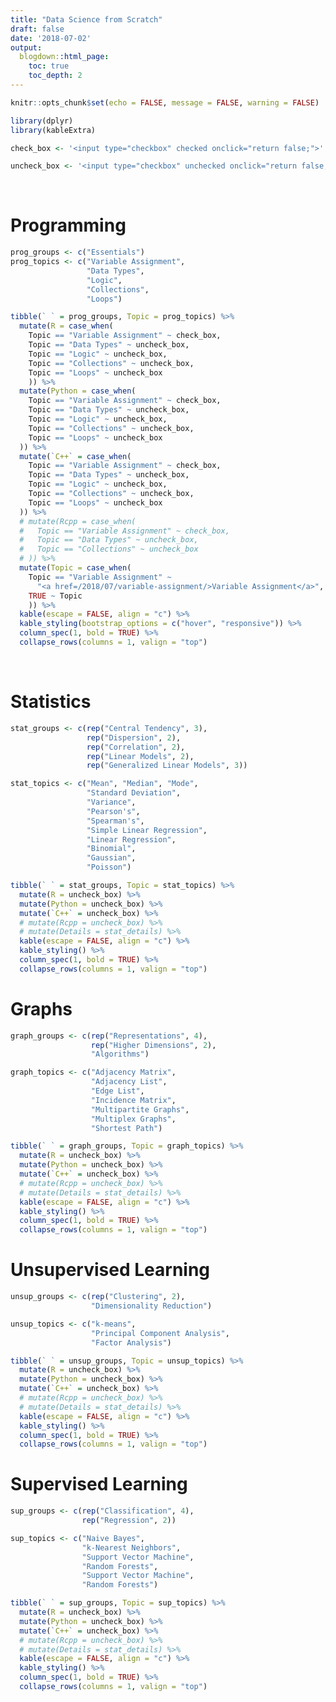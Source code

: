 ```yaml
---
title: "Data Science from Scratch"
draft: false
date: '2018-07-02'
output:
  blogdown::html_page:
    toc: true
    toc_depth: 2
---
```


```r
knitr::opts_chunk$set(echo = FALSE, message = FALSE, warning = FALSE)
```

```r
library(dplyr)
library(kableExtra)

check_box <- '<input type="checkbox" checked onclick="return false;">'

uncheck_box <- '<input type="checkbox" unchecked onclick="return false;">'
```

<br>

# Programming

```r
prog_groups <- c("Essentials")
prog_topics <- c("Variable Assignment",
                 "Data Types",
                 "Logic",
                 "Collections",
                 "Loops")

tibble(` ` = prog_groups, Topic = prog_topics) %>% 
  mutate(R = case_when(
    Topic == "Variable Assignment" ~ check_box,
    Topic == "Data Types" ~ uncheck_box,
    Topic == "Logic" ~ uncheck_box,
    Topic == "Collections" ~ uncheck_box,
    Topic == "Loops" ~ uncheck_box
    )) %>% 
  mutate(Python = case_when(
    Topic == "Variable Assignment" ~ check_box,
    Topic == "Data Types" ~ uncheck_box,
    Topic == "Logic" ~ uncheck_box,
    Topic == "Collections" ~ uncheck_box,
    Topic == "Loops" ~ uncheck_box
  )) %>% 
  mutate(`C++` = case_when(
    Topic == "Variable Assignment" ~ check_box,
    Topic == "Data Types" ~ uncheck_box,
    Topic == "Logic" ~ uncheck_box,
    Topic == "Collections" ~ uncheck_box,
    Topic == "Loops" ~ uncheck_box
  )) %>% 
  # mutate(Rcpp = case_when(
  #   Topic == "Variable Assignment" ~ check_box,
  #   Topic == "Data Types" ~ uncheck_box,
  #   Topic == "Collections" ~ uncheck_box
  # )) %>% 
  mutate(Topic = case_when(
    Topic == "Variable Assignment" ~ 
      "<a href=/2018/07/variable-assignment/>Variable Assignment</a>",
    TRUE ~ Topic
    )) %>% 
  kable(escape = FALSE, align = "c") %>% 
  kable_styling(bootstrap_options = c("hover", "responsive")) %>% 
  column_spec(1, bold = TRUE) %>% 
  collapse_rows(columns = 1, valign = "top")
```

<br>

# Statistics

```r
stat_groups <- c(rep("Central Tendency", 3),
                 rep("Dispersion", 2),
                 rep("Correlation", 2),
                 rep("Linear Models", 2),
                 rep("Generalized Linear Models", 3))

stat_topics <- c("Mean", "Median", "Mode",
                 "Standard Deviation", 
                 "Variance",
                 "Pearson's",
                 "Spearman's",
                 "Simple Linear Regression", 
                 "Linear Regression",
                 "Binomial",
                 "Gaussian",
                 "Poisson")

tibble(` ` = stat_groups, Topic = stat_topics) %>% 
  mutate(R = uncheck_box) %>% 
  mutate(Python = uncheck_box) %>% 
  mutate(`C++` = uncheck_box) %>% 
  # mutate(Rcpp = uncheck_box) %>% 
  # mutate(Details = stat_details) %>% 
  kable(escape = FALSE, align = "c") %>%
  kable_styling() %>% 
  column_spec(1, bold = TRUE) %>% 
  collapse_rows(columns = 1, valign = "top")
```

# Graphs

```r
graph_groups <- c(rep("Representations", 4),
                  rep("Higher Dimensions", 2),
                  "Algorithms")

graph_topics <- c("Adjacency Matrix",
                  "Adjacency List",
                  "Edge List",
                  "Incidence Matrix",
                  "Multipartite Graphs",
                  "Multiplex Graphs",
                  "Shortest Path")

tibble(` ` = graph_groups, Topic = graph_topics) %>% 
  mutate(R = uncheck_box) %>% 
  mutate(Python = uncheck_box) %>% 
  mutate(`C++` = uncheck_box) %>% 
  # mutate(Rcpp = uncheck_box) %>% 
  # mutate(Details = stat_details) %>% 
  kable(escape = FALSE, align = "c") %>%
  kable_styling() %>% 
  column_spec(1, bold = TRUE) %>% 
  collapse_rows(columns = 1, valign = "top")
```

# Unsupervised Learning

```r
unsup_groups <- c(rep("Clustering", 2),
                  "Dimensionality Reduction")

unsup_topics <- c("k-means", 
                  "Principal Component Analysis", 
                  "Factor Analysis")

tibble(` ` = unsup_groups, Topic = unsup_topics) %>% 
  mutate(R = uncheck_box) %>% 
  mutate(Python = uncheck_box) %>% 
  mutate(`C++` = uncheck_box) %>% 
  # mutate(Rcpp = uncheck_box) %>% 
  # mutate(Details = stat_details) %>% 
  kable(escape = FALSE, align = "c") %>%
  kable_styling() %>% 
  column_spec(1, bold = TRUE) %>% 
  collapse_rows(columns = 1, valign = "top")
```


# Supervised Learning

```r
sup_groups <- c(rep("Classification", 4),
                rep("Regression", 2))

sup_topics <- c("Naive Bayes", 
                "k-Nearest Neighbors", 
                "Support Vector Machine",
                "Random Forests",
                "Support Vector Machine",
                "Random Forests")

tibble(` ` = sup_groups, Topic = sup_topics) %>% 
  mutate(R = uncheck_box) %>% 
  mutate(Python = uncheck_box) %>% 
  mutate(`C++` = uncheck_box) %>% 
  # mutate(Rcpp = uncheck_box) %>% 
  # mutate(Details = stat_details) %>% 
  kable(escape = FALSE, align = "c") %>%
  kable_styling() %>% 
  column_spec(1, bold = TRUE) %>% 
  collapse_rows(columns = 1, valign = "top")
```



